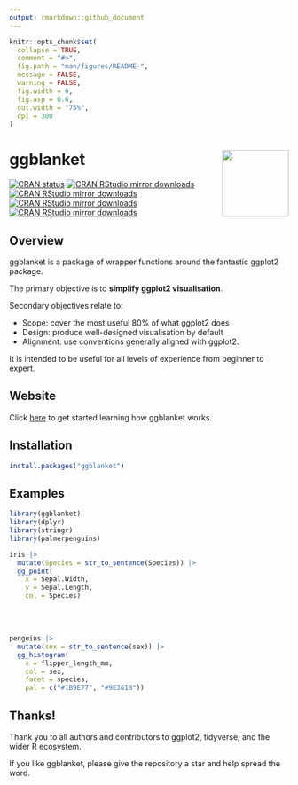 ```yaml
---
output: rmarkdown::github_document
---
```


<!-- README.md is generated from README.Rmd. Please edit that file -->

```r
knitr::opts_chunk$set(
  collapse = TRUE,
  comment = "#>",
  fig.path = "man/figures/README-",
  message = FALSE,
  warning = FALSE,
  fig.width = 6,
  fig.asp = 0.6,
  out.width = "75%",
  dpi = 300
)
```

# ggblanket <img src="man/figures/logo.png" align="right" width="120" />

<!-- badges: start -->
  [![CRAN status](https://www.r-pkg.org/badges/version/ggblanket)](https://CRAN.R-project.org/package=ggblanket)
[![CRAN RStudio mirror downloads](https://cranlogs.r-pkg.org/badges/grand-total/ggblanket?color=lightgrey)](https://r-pkg.org/pkg/ggblanket)
[![CRAN RStudio mirror downloads](https://cranlogs.r-pkg.org/badges/last-month/ggblanket?color=lightgrey)](https://r-pkg.org/pkg/ggblanket)
[![CRAN RStudio mirror downloads](https://cranlogs.r-pkg.org/badges/last-week/ggblanket?color=lightgrey)](https://r-pkg.org/pkg/ggblanket)
[![CRAN RStudio mirror downloads](https://cranlogs.r-pkg.org/badges/last-day/ggblanket?color=lightgrey)](https://r-pkg.org/pkg/ggblanket)
<!-- badges: end -->

## Overview

ggblanket is a package of wrapper functions around the fantastic ggplot2 package.

The primary objective is to **simplify ggplot2 visualisation**.

Secondary objectives relate to:

* Scope: cover the most useful 80% of what ggplot2 does
* Design: produce well-designed visualisation by default
* Alignment: use conventions generally aligned with ggplot2. 

It is intended to be useful for all levels of experience from beginner to expert.

## Website

Click [here](https://davidhodge931.github.io/ggblanket/articles/ggblanket.html) to get started learning how ggblanket works.

## Installation

``` r
install.packages("ggblanket")
```
## Examples

```r
library(ggblanket)
library(dplyr)
library(stringr)
library(palmerpenguins)

iris |>
  mutate(Species = str_to_sentence(Species)) |> 
  gg_point(
    x = Sepal.Width,
    y = Sepal.Length,
    col = Species)
```
<br>
<br>  
```r
penguins |>
  mutate(sex = str_to_sentence(sex)) |> 
  gg_histogram(
    x = flipper_length_mm,
    col = sex,
    facet = species,
    pal = c("#1B9E77", "#9E361B"))
```

## Thanks!

Thank you to all authors and contributors to ggplot2, tidyverse, and the wider R ecosystem. 

If you like ggblanket, please give the repository a star and help spread the word.
